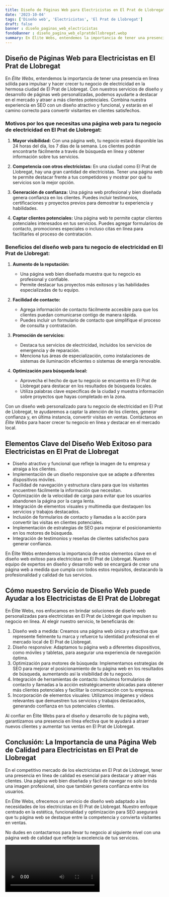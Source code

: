 ```yaml
---
title: Diseño de Páginas Web para Electricistas en El Prat de Llobregat
date: '2023-10-04'
tags: ['Diseño web', 'Electricistas', 'El Prat de Llobregat']
draft: false
banner : diseño_paginas_web_electricistas
fondoBanner : diseño_pagina_web_elpratdellobregat.webp
summary: En Élite Webs, entendemos la importancia de tener una presencia en línea sólida para impulsar y hacer crecer tu negocio de electricidad en la hermosa ciudad de El Prat de Llobregat. Con nuestros servicios de diseño y desarrollo de páginas web personalizadas, podemos ayudarte a destacar en el mercado y atraer a más clientes potenciales. Combina nuestra experiencia en SEO con un diseño atractivo y funcional, y estarás en el camino correcto para convertir visitantes en clientes satisfechos.
---
```


## Diseño de Páginas Web para Electricistas en El Prat de Llobregat

En *Élite Webs*, entendemos la importancia de tener una presencia en línea sólida para impulsar y hacer crecer tu negocio de electricidad en la hermosa ciudad de El Prat de Llobregat. Con nuestros servicios de diseño y desarrollo de páginas web personalizadas, podemos ayudarte a destacar en el mercado y atraer a más clientes potenciales. Combina nuestra experiencia en SEO con un diseño atractivo y funcional, y estarás en el camino correcto para convertir visitantes en clientes satisfechos.

### Motivos por los que necesitas una página web para tu negocio de electricidad en El Prat de Llobregat:

1. **Mayor visibilidad:** Con una página web, tu negocio estará disponible las 24 horas del día, los 7 días de la semana. Los clientes podrán encontrarte fácilmente a través de búsqueda en línea y obtener información sobre tus servicios.

2. **Competencia con otros electricistas:** En una ciudad como El Prat de Llobregat, hay una gran cantidad de electricistas. Tener una página web te permite destacar frente a tus competidores y mostrar por qué tu servicios son la mejor opción.

3. **Generación de confianza:** Una página web profesional y bien diseñada genera confianza en los clientes. Puedes incluir testimonios, certificaciones y proyectos previos para demostrar tu experiencia y habilidades.

4. **Captar clientes potenciales:** Una página web te permite captar clientes potenciales interesados en tus servicios. Puedes agregar formularios de contacto, promociones especiales o incluso citas en línea para facilitarles el proceso de contratación.

### Beneficios del diseño web para tu negocio de electricidad en El Prat de Llobregat:

1. **Aumento de la reputación:**
   - Una página web bien diseñada muestra que tu negocio es profesional y confiable.
   - Permite destacar tus proyectos más exitosos y las habilidades especializadas de tu equipo.

2. **Facilidad de contacto:**
   - Agrega información de contacto fácilmente accesible para que los clientes puedan comunicarse contigo de manera rápida.
   - Puedes incluir un formulario de contacto que simplifique el proceso de consulta y contratación.

3. **Promoción de servicios:**
   - Destaca tus servicios de electricidad, incluidos los servicios de emergencia y de reparación.
   - Menciona tus áreas de especialización, como instalaciones de sistemas de iluminación eficientes o sistemas de energía renovable.

4. **Optimización para búsqueda local:**
   - Aprovecha el hecho de que tu negocio se encuentra en El Prat de Llobregat para destacar en los resultados de búsqueda locales.
   - Utiliza palabras clave específicas de la ciudad y muestra información sobre proyectos que hayas completado en la zona.

Con un diseño web personalizado para tu negocio de electricidad en El Prat de Llobregat, te ayudaremos a captar la atención de los clientes, generar confianza y, en última instancia, convertir visitas en ventas. Contáctanos en *Élite Webs* para hacer crecer tu negocio en línea y destacar en el mercado local.

<GifSeo />

<Cta />

## Elementos Clave del Diseño Web Exitoso para Electricistas en El Prat de Llobregat

- Diseño atractivo y funcional que refleje la imagen de tu empresa y atraiga a los clientes.
- Implementación de un diseño responsive que se adapte a diferentes dispositivos móviles.
- Facilidad de navegación y estructura clara para que los visitantes encuentren fácilmente la información que necesitan.
- Optimización de la velocidad de carga para evitar que los usuarios abandonen la página por la carga lenta.
- Integración de elementos visuales y multimedia que destaquen los servicios y trabajos destacados.
- Inclusión de formularios de contacto y llamadas a la acción para convertir las visitas en clientes potenciales.
- Implementación de estrategias de SEO para mejorar el posicionamiento en los motores de búsqueda.
- Integración de testimonios y reseñas de clientes satisfechos para generar confianza.

En Élite Webs entendemos la importancia de estos elementos clave en el diseño web exitoso para electricistas en El Prat de Llobregat. Nuestro equipo de expertos en diseño y desarrollo web se encargará de crear una página web a medida que cumpla con todos estos requisitos, destacando la profesionalidad y calidad de tus servicios.

## Cómo nuestro Servicio de Diseño Web puede Ayudar a los Electricistas de El Prat de Llobregat

En Élite Webs, nos enfocamos en brindar soluciones de diseño web personalizadas para electricistas en El Prat de Llobregat que impulsen su negocio en línea. Al elegir nuestro servicio, te beneficiarás de:

1. Diseño web a medida: Creamos una página web única y atractiva que represente fielmente tu marca y refuerce tu identidad profesional en el mercado local de El Prat de Llobregat.
2. Diseño responsive: Adaptamos tu página web a diferentes dispositivos, como móviles y tabletas, para asegurar una experiencia de navegación óptima.
3. Optimización para motores de búsqueda: Implementamos estrategias de SEO para mejorar el posicionamiento de tu página web en los resultados de búsqueda, aumentando así la visibilidad de tu negocio.
4. Integración de herramientas de contacto: Incluimos formularios de contacto y llamadas a la acción estratégicamente ubicadas para obtener más clientes potenciales y facilitar la comunicación con tu empresa.
5. Incorporación de elementos visuales: Utilizamos imágenes y vídeos relevantes que demuestren tus servicios y trabajos destacados, generando confianza en tus potenciales clientes.

Al confiar en Élite Webs para el diseño y desarrollo de tu página web, garantizamos una presencia en línea efectiva que te ayudará a atraer nuevos clientes y aumentar tus ventas en El Prat de Llobregat.

## Conclusión: La Importancia de una Página Web de Calidad para Electricistas en El Prat de Llobregat

En el competitivo mercado de los electricistas en El Prat de Llobregat, tener una presencia en línea de calidad es esencial para destacar y atraer más clientes. Una página web bien diseñada y fácil de navegar no solo brinda una imagen profesional, sino que también genera confianza entre los usuarios.

En Élite Webs, ofrecemos un servicio de diseño web adaptado a las necesidades de los electricistas en El Prat de Llobregat. Nuestro enfoque centrado en la estética, funcionalidad y optimización para SEO asegurará que tu página web se destaque entre la competencia y convierta visitantes en ventas.

No dudes en contactarnos para llevar tu negocio al siguiente nivel con una página web de calidad que refleje la excelencia de tus servicios.

<Video />

<CtaBot job='Electricistas' city='El Prat de Llobregat'/>

<Gmaps query='El Prat de Llobregat+españa+maps' />